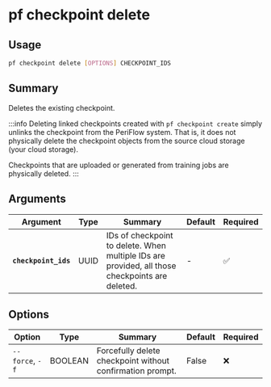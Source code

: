 # pf checkpoint delete

## Usage

```bash
pf checkpoint delete [OPTIONS] CHECKPOINT_IDS
```

## Summary

Deletes the existing checkpoint.

:::info
Deleting linked checkpoints created with `pf checkpoint create` simply unlinks the
checkpoint from the PeriFlow system. That is, it does not physically delete the
checkpoint objects from the source cloud storage (your cloud storage).

Checkpoints that are uploaded or generated from training jobs are physically deleted.
:::

## Arguments

| Argument | Type | Summary | Default | Required | 
|----------|------|---------|---------|----------|
| **`checkpoint_ids`** | UUID | IDs of checkpoint to delete. When multiple IDs are provided, all those checkpoints are deleted. | - | ✅ |

## Options

| Option | Type | Summary | Default | Required |
|--------|------|---------|---------|----------|
| `--force`, `-f` | BOOLEAN | Forcefully delete checkpoint without confirmation prompt. | False | ❌ |
